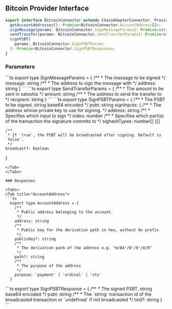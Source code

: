 ## Bitcoin Provider Interface

```ts
export interface BitcoinConnector extends ChainAdapterConnector, Provider {
  getAccountAddresses(): Promise<BitcoinConnector.AccountAddress[]>;
  signMessage(params: BitcoinConnector.SignMessageParams): Promise<string>;
  sendTransfer(params: BitcoinConnector.SendTransferParams): Promise<string>;
  signPSBT(
    params: BitcoinConnector.SignPSBTParams
  ): Promise<BitcoinConnector.SignPSBTResponse>;
}
```

### Parameters

<Tabs>
<Tab title="SignMessageParams">
```ts
  export type SignMessageParams = {
    /**
     * The message to be signed
     */
    message: string
    /**
     * The address to sign the message with
     */
    address: string
  }
```
</Tab>
<Tab title="SignMessageParams">
```ts
  export type SendTransferParams = {
    /**
     * The amount to be sent in satoshis
     */
    amount: string
    /**
     * The address to send the transfer to
     */
    recipient: string
  }
```
</Tab>
<Tab title="SignPSBTParams">
```ts
  export type SignPSBTParams = {
    /**
     * The PSBT to be signed, string base64 encoded
     */
    psbt: string
    signInputs: {
      /**
       * The address whose private key to use for signing.
       */
      address: string
      /**
       * Specifies which input to sign
       */
      index: number
      /**
       * Specifies which part(s) of the transaction the signature commits to
       */
      sighashTypes: number[]
    }[]

    /**
     * If `true`, the PSBT will be broadcasted after signing. Default is `false`.
     */
    broadcast?: boolean

}

````
</Tab>
</Tabs>

### Responses

<Tabs>
<Tab title="AccountAddress">
```ts
  export type AccountAddress = {
    /**
     * Public address belonging to the account.
     */
    address: string
    /**
     * Public key for the derivation path in hex, without 0x prefix
     */
    publicKey?: string
    /**
     * The derivation path of the address e.g. "m/84'/0'/0'/0/0"
     */
    path?: string
    /**
     * The purpose of the address
     */
    purpose: 'payment' | 'ordinal' | 'stx'
  }
````

</Tab>
<Tab title="SignPSBTResponse">
```ts
  export type SignPSBTResponse = {
    /**
     * The signed PSBT, string base64 encoded
     */
    psbt: string
    /**
     * The `string` transaction id of the broadcasted transaction or `undefined` if not broadcasted
     */
    txid?: string
  }
```
</Tab>
</Tabs>
